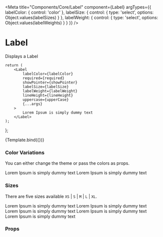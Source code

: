 
<Meta
    title="Components/Core/Label"
    component={Label}
    argTypes={{
        labelColor: {
            control: 'color'
        },
        labelSize: {
            control: {
                type: 'select',
                options: Object.values(labelSizes)
            }
        },
        labelWeight: {
            control: {
                type: 'select',
                options: Object.values(labelWeights)
            }
        }
    }}
/>

# Label

Displays a Label

    return (
        <Label
            labelColor={labelColor}
            required={required}
            showPointer={showPointer}
            labelSize={labelSize}
            labelWeight={labelWeight}
            lineHeight={lineHeight}
            uppercase={upperCase}
            {...args}
        >
            Lorem Ipsum is simply dummy text
        </Label>
    );
};

<Preview>
    <Story
        name="Label"
        args={{
            labelSize: 'S'
        }}
    >
        {Template.bind({})}
    </Story>
</Preview>

### Color Variations

You can either change the theme or pass the colors as props.

<Preview withToolbar>
    <div style={{ display: 'flex', flexWrap: 'wrap', justifyContent: 'space-around' }}>
        <Label labelColor="blue">Lorem Ipsum is simply dummy text</Label>
        <Label labelColor="red">Lorem Ipsum is simply dummy text</Label>
    </div>
</Preview>

### Sizes

There are five sizes available `XS` | `S` | `M` | `L` | `XL`.

<Preview withToolbar>
    <div style={{ display: 'flex', flexWrap: 'wrap', justifyContent: 'space-around' }}>
        <Label labelColor="blue" labelSize="XS">
            Lorem Ipsum is simply dummy text
        </Label>
        <Label labelColor="blue" labelSize="S">
            Lorem Ipsum is simply dummy text
        </Label>
        <Label labelColor="blue" labelSize="M">
            Lorem Ipsum is simply dummy text
        </Label>
        <Label labelColor="blue" labelSize="L">
            Lorem Ipsum is simply dummy text
        </Label>
        <Label labelColor="blue" labelSize="XL">
            Lorem Ipsum is simply dummy text
        </Label>
    </div>
</Preview>

### Props

<Props story="Label" />
